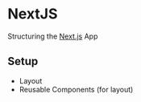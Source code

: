 # NextJS

Structuring the [Next.js](https://nextjs.org/) App

## Setup

- Layout
- Reusable Components (for layout)
